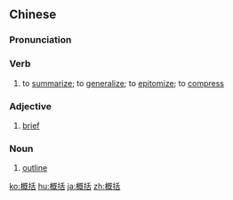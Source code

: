 {{also|槪括}}
==Chinese==
{{zh-forms}}

===Pronunciation===
{{zh-pron
|m=gài括
|c=koi3 kut3
|mn=qz,xm,zz:khài-koat/tw:khài-koah/xm:kài-koat
|ma=Zh-gàikuò.ogg
|cat=v
}}

===Verb===
{{zh-verb}}

# to [[summarize]]; to [[generalize]]; to [[epitomize]]; to [[compress]]

===Adjective===
{{zh-adj}}

# [[brief]]

===Noun===
{{zh-noun}}

# [[outline]]

{{zh-cat|Elementary}}

[[ko:概括]]
[[hu:概括]]
[[ja:概括]]
[[zh:概括]]